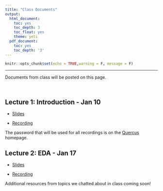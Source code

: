 ```yaml
---
title: "Class Documents"
output:
  html_document:
    toc: yes
    toc_depth: 3
    toc_float: yes
    theme: yeti
  pdf_document:
    toc: yes
    toc_depth: '3'
---
```


```r
knitr::opts_chunk$set(echo = TRUE,warning = F, message = F)
```

******

Documents from class will be posted on this page.

<br>

## Lecture 1: Introduction - Jan 10

* <a href="https://drive.google.com/file/d/177-GVP5ZYFuQxca-HYkwK5ao8Wog6btR/view?usp=sharing" target="_blank">Slides</a>

* <a href="https://utoronto.zoom.us/rec/share/p8nlgJ8l65LmY89CpgqkvcvWm_q6jLYtbielzfFOp4ybGOJ6RE4qctFLgrsi3yNr.IjIFwZ-lpejQldZC" target="_blank">Recording</a>

The password that will be used for all recordings is on the [Quercus](https://q.utoronto.ca/courses/256475) homepage.

## Lecture 2: EDA - Jan 17

* <a href="https://drive.google.com/file/d/1_tUiEvLg3yB_lRyu-v1SwE3HWyeIuOOo/view?usp=sharing" target="_blank">Slides</a>

* <a href="hhttps://utoronto.zoom.us/rec/share/32k7HmLWR3nKx37lMHTWJSnzIfcIUN866Ig5y9hy1g_4da-8rvA-GQ8Ggqty4ohX.NU88gtXkgrmOMJsF" target="_blank">Recording</a>

Additional resources from topics we chatted about in class coming soon!




